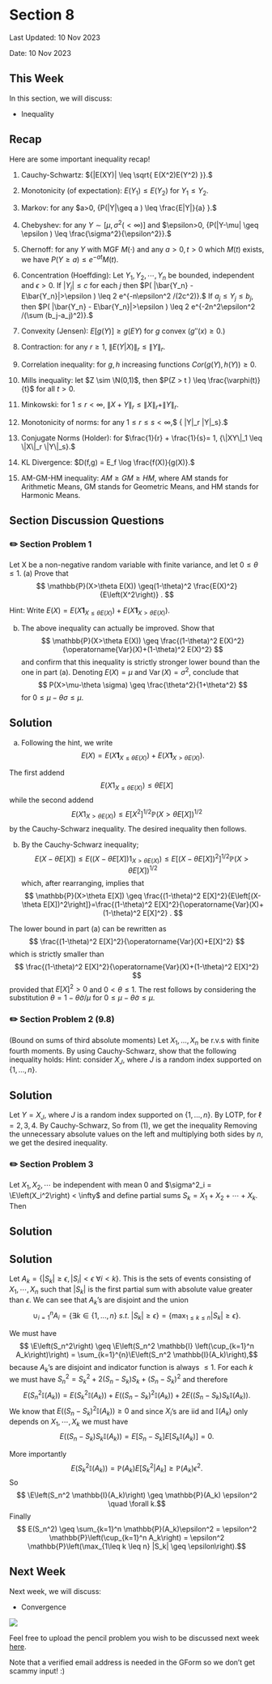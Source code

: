 # Section 8 {.unnumbered}

Last Updated: 10 Nov 2023

Date: 10 Nov 2023


## This Week
In this section, we will discuss:

- Inequality


## Recap

Here are some important inequality recap!

1. Cauchy-Schwartz: ${|E(XY)| \leq \sqrt{ E(X^2)E(Y^2) }}.$ 

2. Monotonicity (of expectation): $E(Y_1) \leq E(Y_2)$ for $Y_1\leq Y_2.$

3. Markov: for any $a>0, {P(|Y|\geq a ) \leq \frac{E|Y|}{a} }.$ 

4. Chebyshev: for any $Y\sim [\mu,\sigma^2 (<\infty)]$ and $\epsilon>0, {P(|Y-\mu| \geq \epsilon ) \leq \frac{\sigma^2}{\epsilon^2}}.$

5. Chernoff: for any $Y$ with MGF $M(\cdot)$ and any $a>0,t>0$ which $M(t)$ exists, we have $P(Y\geq a ) \leq e^{-at}M(t).$ 

6. Concentration (Hoeffding): Let $Y_1,Y_2,\cdots,Y_n$ be bounded, independent and $\epsilon>0.$ If $|Y_j|\leq c$ for each $j$ then $P( |\bar{Y_n} - E\bar{Y_n}|>\epsilon ) \leq 2 e^{-n\epsilon^2 /(2c^2)}.$ If $a_j \leq Y_j \leq b_j$, then $P( |\bar{Y_n} - E\bar{Y_n}|>\epsilon ) \leq 2 e^{-2n^2\epsilon^2 /(\sum (b_j-a_j)^2)}.$

7. Convexity (Jensen): $E[g(Y)] \geq g(EY)$ for $g$ convex ($g''(x) \geq 0.$)

8. Contraction: for any $r\geq 1$, $\| E(Y|X)\| _r \leq \|Y\|_r.$

9. Correlation inequality: for $g,h$ increasing functions $Cor(g(Y),h(Y)) \geq 0.$ 

10. Mills inequality: let $Z \sim \N(0,1)$, then $P(Z > t ) \leq \frac{\varphi(t)}{t}$ for all $t>0.$

11. Minkowski: for $1\leq r <\infty$, $\|X+Y\|_r \leq \|X\|_r + \|Y\|_r.$

12. Monotonicity of norms: for any $1 \leq r \leq s <\infty$,$ { \|Y\|_r \leq \|Y\|_s}.$ 

13. Conjugate Norms (Holder): for $\frac{1}{r} + \frac{1}{s}= 1, {\|XY\|_1 \leq \|X\|_r \|Y\|_s}.$ 

14. KL Divergence: $D(f,g) = E_f \log \frac{f(X)}{g(X)}.$ 

15. AM-GM-HM inequality: $AM \geq GM \geq HM$, where AM stands for Arithmetic Means, GM stands for Geometric Means, and HM stands for Harmonic Means.



## Section Discussion Questions

### ✏️ Section Problem 1
Let $\mathrm{X}$ be a non-negative random variable with finite variance, and let $0 \leq \theta \leq 1$.
(a) Prove that
$$
\mathbb{P}(X>\theta E(X)) \geq(1-\theta)^2 \frac{E(X)^2}{E\left(X^2\right)} .
$$

Hint: Write $E(X)=E\left(X \mathbf{1}_{X \leq \theta E(X)}\right)+E\left(X \mathbf{1}_{X>\theta E(X)}\right)$.

(b) The above inequality can actually be improved. Show that
$$
\mathbb{P}(X>\theta E(X)) \geq \frac{(1-\theta)^2 E(X)^2}{\operatorname{Var}(X)+(1-\theta)^2 E(X)^2}
$$
and confirm that this inequality is strictly stronger lower bound than the one in part (a). Denoting $E(X)=\mu$ and $\operatorname{Var}(X)=\sigma^2$, conclude that
$$
P(X>\mu-\theta \sigma) \geq \frac{\theta^2}{1+\theta^2}
$$
for $0 \leq \mu-\theta \sigma \leq \mu$.

::: {.callout-tip collapse="true" appearance="simple"}

## Solution 

(a) Following the hint, we write
$$
E(X)=E\left(X \mathbf{1}_{X \leq \theta E(X)}\right)+E\left(X \mathbf{1}_{X>\theta E(X)}\right) .
$$

The first addend
$$
E\left(X 1_{X \leq \theta E(X)}\right) \leq \theta E[X]
$$
while the second addend
$$
E\left(X 1_{X>\theta E(X)}\right) \leq E\left[X^2\right]^{1 / 2} \mathbb{P}(X>\theta E[X])^{1 / 2}
$$
by the Cauchy-Schwarz inequality. The desired inequality then follows.

(b) By the Cauchy-Schwarz inequality;
$$
E(X-\theta E[X]) \leq E\left((X-\theta E[X]) 1_{X>\theta E(X)}\right) \leq E\left[(X-\theta E[X])^2\right]^{1 / 2} \mathbb{P}(X>\theta E[X])^{1 / 2}
$$
which, after rearranging, implies that
$$
\mathbb{P}(X>\theta E[X]) \geq \frac{(1-\theta)^2 E[X]^2}{E\left[(X-\theta E[X])^2\right]}=\frac{(1-\theta)^2 E[X]^2}{\operatorname{Var}(X)+(1-\theta)^2 E[X]^2} .
$$

The lower bound in part (a) can be rewritten as
$$
\frac{(1-\theta)^2 E[X]^2}{\operatorname{Var}(X)+E[X]^2}
$$
which is strictly smaller than
$$
\frac{(1-\theta)^2 E[X]^2}{\operatorname{Var}(X)+(1-\theta)^2 E[X]^2}
$$
provided that $E[X]^2>0$ and $0<\theta \leq 1$.
The rest follows by considering the substitution $\theta=1-\tilde{\theta} \sigma / \mu$ for $0 \leq \mu-\tilde{\theta} \sigma \leq \mu$.

:::


### ✏️ Section Problem 2 (9.8)
(Bound on sums of third absolute moments)  Let $X_{1} ,\dotsc ,X_{n}$ be r.v.s with finite fourth moments. By using Cauchy-Schwarz, show that the following inequality holds: 
\begin{equation*}
\sum _{j=1}^{n} E(|X_{j} |^{3} )\leq \sqrt{\left(\sum _{j=1}^{n} E(X_{j}^{2} )\right)\left(\sum _{j=1}^{n} E(X_{j}^{4} )\right)} .
\end{equation*}
 Hint: consider $X_{J}$, where $J$ is a random index supported on $\{1,\dotsc ,n\}$.

::: {.callout-tip collapse="true" appearance="simple"}

## Solution 

Let $\displaystyle Y=X_{J}$, where $J$ is a random index supported on $\{1,\dotsc ,n\}$. By LOTP,
\begin{equation}
E\left( |Y|^{\ell }\right) =\frac{1}{n}\sum _{j=1}^{n} E\left( |X_{j} |^{\ell }\right)
\end{equation}
for $\displaystyle \ell =2,3,4$. By Cauchy-Schwarz,
\begin{equation*}
E\left( |Y|^{3}\right) \leq \sqrt{E\left( |Y|^{2}\right) E\left( |Y|^{4}\right)} .
\end{equation*}
So from (1), we get the inequality
\begin{equation*}
\frac{1}{n}\sum _{j=1}^{n} E\left( |X_{j} |^{3}\right) \leq \sqrt{\left(\frac{1}{n}\sum _{j=1}^{n} E\left( |X_{j} |^{2}\right)\right)\left(\frac{1}{n}\sum _{j=1}^{n} E\left( |X_{j} |^{4}\right)\right)} .
\end{equation*}
Removing the unnecessary absolute values on the left and multiplying both sides by $\displaystyle n$, we get the desired inequality.

:::

### ✏️ Section Problem 3

Let $X_1,X_2,\cdots$ be independent with mean 0 and $\sigma^2_i = \E\left(X_i^2\right) < \infty$ and define partial sums $S_k = X_1 + X_2 + \cdots + X_k.$ Then 
\begin{equation}
P\left( \max_{1\leq k \leq n} |S_k| \geq \epsilon \right) \leq \frac{\E\left(S_n^2\right)}{\epsilon^2}. 
\end{equation}

::: {.callout-tip collapse="true" appearance="simple"}
## Solution 

## Solution
Let $A_k = \{|S_k| \geq \epsilon, |S_i| < \epsilon \ \forall i < k\}$. This is the sets of events consisting of $X_1,\cdots, X_n$ such that $|S_k|$ is the first partial sum with absolute value greater than $\epsilon.$ We can see that $A_k$'s are disjoint and the union $$\cup_{i=1}^n A_i = \{\exists k\in\{1,...,n\} \ s.t. \  |S_k| \geq \epsilon\} = \{\max_{1\leq k \leq n } |S_k| \geq \epsilon\}.$$ 

We must have 
$$ \E\left(S_n^2\right) \geq \E\left(S_n^2 \mathbb{I} \left(\cup_{k=1}^n A_k\right)\right) = \sum_{k=1}^{n}\E\left(S_n^2 \mathbb{I}(A_k)\right),$$ because $A_k$'s are disjoint and indicator function is always $\leq 1$. For each $k$ we must have $S_n^2 = S_k^2 + 2(S_n-S_k)S_k + (S_n-S_k)^2$ and therefore 
$$
E\left(S_n^2 \mathbb{I}(A_k)\right) = E\left(S_k^2 \mathbb{I}(A_k)\right) + E\left( (S_n-S_k)^2 \mathbb{I}(A_k) \right)+ 2 E\left((S_n-S_k)S_k \mathbb{I}(A_k)\right) .$$ 
We know that $E\left( (S_n-S_k)^2 \mathbb{I}(A_k) \right) \geq 0$ and since $X_i$'s are iid and $\mathbb{I}(A_k)$ only depends on $X_1,\cdots,X_k$ we must have $$E\left((S_n-S_k)S_k \mathbb{I}(A_k)\right)  = E\left[S_n-S_k\right] E\left[S_k\mathbb{I}(A_k)\right]= 0.$$ 

More importantly $$E(S_k^2\mathbb{I}(A_k)) = \mathbb{P}(A_k) E\left[S_k^2|A_k\right] \geq \mathbb{P}(A_k)\epsilon^2.$$
So $$ \E\left(S_n^2 \mathbb{I}(A_k)\right) \geq \mathbb{P}(A_k) \epsilon^2 \quad \forall k.$$ Finally 
$$ E(S_n^2) \geq \sum_{k=1}^n \mathbb{P}(A_k)\epsilon^2 = \epsilon^2 \mathbb{P}\left(\cup_{k=1}^n A_k\right) = \epsilon^2 \mathbb{P}\left(\max_{1\leq k \leq n} |S_k| \geq \epsilon\right).$$
:::



## Next Week
Next week, we will discuss:

- Convergence

![](assets/img/convergence.jpeg)

Feel free to upload the pencil problem you wish to be discussed next week [here](https://forms.gle/RBmMNYJp4u3qD5W79).

Note that a verified email address is needed in the GForm so we don't get scammy input! :) 

$\,$
